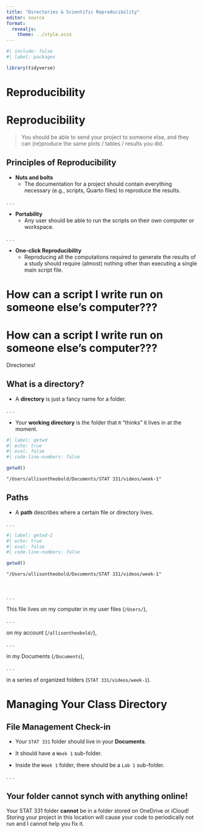 ```yaml
---
title: "Directories & Scientific Reproducibility"
editor: source
format: 
  revealjs:
    theme: ../style.scss
---
```


```r
#| include: false
#| label: packages

library(tidyverse)
```

# Reproducibility

# Reproducibility

> You should be able to send your project to someone else, and they can 
(re)produce the same plots / tables / results you did. 

## Principles of Reproducibility

- **Nuts and bolts**
  + [The documentation for a project should contain everything necessary (e.g., 
  scripts, Quarto files) to reproduce the results.]{.small}  


. . .

- **Portability**
  + [Any user should be able to run the scripts on their own computer or
  workspace.]{.small}

. . .

- **One-click Reproducibility**
  + [Reproducing all the computations required to generate the results of a study
  should require (almost) nothing other than executing a single main script file.]{.small}


# How can a script I write run on someone else's computer???

# How can a script I write run on someone else's computer???

[Directories!]{.larger}

## What is a directory?

-   A **directory** is just a fancy name for a folder.

. . .

-   Your **working directory** is the folder that `R` "thinks" it lives in at
the moment.

```r
#| label: getwd
#| echo: true
#| eval: false
#| code-line-numbers: false

getwd()
```

```
"/Users/allisontheobold/Documents/STAT 331/videos/week-1"
```

## Paths

-   A **path** describes where a certain file or directory lives.

. . .

```r
#| label: getwd-2
#| echo: true
#| eval: false
#| code-line-numbers: false

getwd()
```

```
"/Users/allisontheobold/Documents/STAT 331/videos/week-1"
```

</br> 

. . .

This file lives on my computer in my user files (`/Users/`),

. . .

on my account (`/allisontheobold/`), 

. . .

in my Documents (`/Documents`), 

. . .

in a series of organized folders (`STAT 331/videos/week-1`). 


# Managing Your Class Directory

## File Management Check-in

::: {.incremental}
- Your `STAT 331` folder should live in your **Documents**.

- It should have a `Week 1` sub-folder. 

- Inside the `Week 1` folder, there should be a `Lab 1` sub-folder. 
:::
. . .

::: callout-caution
# Your folder cannot synch with anything online! 

Your STAT 331 folder **cannot** be in a folder stored on OneDrive or iCloud!
Storing your project in this location will cause your code to periodically not
run and I cannot help you fix it.
:::
